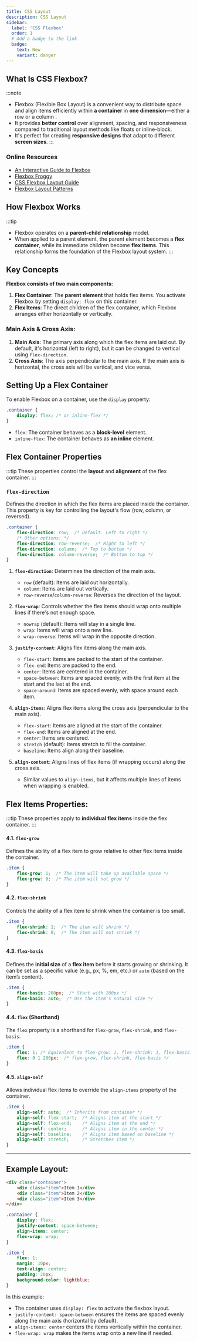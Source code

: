 ```yaml
---
title: CSS Layout  
description: CSS Layout
sidebar:
  label: 'CSS Flexbox'
  order: 1
  # Add a badge to the link
  badge:
    text: New
    variant: danger
---
```


## What Is CSS Flexbox?
:::note
- Flexbox (Flexible Box Layout) is a convenient way to distribute space and align items efficiently within **a container** in **one dimension**—either a row or a column .
- It provides **better control** over alignment, spacing, and responsiveness compared to traditional layout methods like floats or inline-block.
- It's perfect for creating **responsive designs** that adapt to different **screen sizes**. 
:::

### Online Resources
- [An Interactive Guide to Flexbox](https://www.joshwcomeau.com/css/interactive-guide-to-flexbox/)
- [Flexbox Froggy](https://flexboxfroggy.com/)
- [CSS Flexbox Layout Guide](https://css-tricks.com/snippets/css/a-guide-to-flexbox/)
- [Flexbox Layout Patterns](https://tobiasahlin.com/blog/common-flexbox-patterns/)



## How Flexbox Works
:::tip
- Flexbox operates on a **parent-child relationship** model. 
- When applied to a parent element, the parent element becomes a **flex container**, while its immediate children become **flex items**. This relationship forms the foundation of the Flexbox layout system.
:::

## Key Concepts

**Flexbox consists of two main components:**

1. **Flex Container**: The **parent element** that holds flex items. You activate Flexbox by setting `display: flex` on this container.
2. **Flex Items**: The direct children of the flex container, which Flexbox arranges either horizontally or vertically.

### Main Axis & Cross Axis:
1. **Main Axis**: The primary axis along which the flex items are laid out. By default, it's horizontal (left to right), but it can be changed to vertical using `flex-direction`.
2. **Cross Axis**: The axis perpendicular to the main axis. If the main axis is horizontal, the cross axis will be vertical, and vice versa.


## Setting Up a Flex Container

To enable Flexbox on a container, use the `display` property:

```css
.container {
    display: flex; /* or inline-flex */
}
```
- `flex`: The container behaves as a **block-level** element.
- `inline-flex`: The container behaves as **an inline** element.

## Flex Container Properties

:::tip
These properties control the **layout** and **alignment** of the flex container.
:::

### `flex-direction`

Defines the direction in which the flex items are placed inside the container. This property is key for controlling the layout's flow (row, column, or reversed).

```css
.container {
    flex-direction: row;  /* Default. Left to right */
    /* Other options: */
    flex-direction: row-reverse;  /* Right to left */
    flex-direction: column;  /* Top to bottom */
    flex-direction: column-reverse;  /* Bottom to top */
}
```
1. **`flex-direction`**: Determines the direction of the main axis.
    - `row` (default): Items are laid out horizontally.
    - `column`: Items are laid out vertically.
    - `row-reverse`/`column-reverse`: Reverses the direction of the layout.

2. **`flex-wrap`**: Controls whether the flex items should wrap onto multiple lines if there's not enough space.
    - `nowrap` (default): Items will stay in a single line.
    - `wrap`: Items will wrap onto a new line.
    - `wrap-reverse`: Items will wrap in the opposite direction.

3. **`justify-content`**: Aligns flex items along the main axis.
    - `flex-start`: Items are packed to the start of the container.
    - `flex-end`: Items are packed to the end.
    - `center`: Items are centered in the container.
    - `space-between`: Items are spaced evenly, with the first item at the start and the last at the end.
    - `space-around`: Items are spaced evenly, with space around each item.

4. **`align-items`**: Aligns flex items along the cross axis (perpendicular to the main axis).
    - `flex-start`: Items are aligned at the start of the container.
    - `flex-end`: Items are aligned at the end.
    - `center`: Items are centered.
    - `stretch` (default): Items stretch to fill the container.
    - `baseline`: Items align along their baseline.

5. **`align-content`**: Aligns lines of flex items (if wrapping occurs) along the cross axis.
    - Similar values to `align-items`, but it affects multiple lines of items when wrapping is enabled.

## Flex Items Properties:
:::tip
These properties apply to **individual flex items** inside the flex container.
:::

#### **4.1. `flex-grow`**

Defines the ability of a flex item to grow relative to other flex items inside the container.

```css
.item {
    flex-grow: 1;  /* The item will take up available space */
    flex-grow: 0;  /* The item will not grow */
}
```

#### **4.2. `flex-shrink`**

Controls the ability of a flex item to shrink when the container is too small.

```css
.item {
    flex-shrink: 1;  /* The item will shrink */
    flex-shrink: 0;  /* The item will not shrink */
}
```

#### **4.3. `flex-basis`**

Defines the **initial size** of a **flex item** before it starts growing or shrinking. It can be set as a specific value (e.g., px, %, em, etc.) or `auto` (based on the item’s content).

```css
.item {
    flex-basis: 200px;  /* Start with 200px */
    flex-basis: auto;  /* Use the item's natural size */
}
```

#### **4.4. `flex` (Shorthand)**

The `flex` property is a shorthand for `flex-grow`, `flex-shrink`, and `flex-basis`.

```css
.item {
    flex: 1; /* Equivalent to flex-grow: 1, flex-shrink: 1, flex-basis: 0% */
    flex: 0 1 200px;  /* flex-grow, flex-shrink, flex-basis */
}
```

#### **4.5. `align-self`**

Allows individual flex items to override the `align-items` property of the container.

```css
.item {
    align-self: auto;  /* Inherits from container */
    align-self: flex-start;  /* Aligns item at the start */
    align-self: flex-end;    /* Aligns item at the end */
    align-self: center;      /* Aligns item in the center */
    align-self: baseline;    /* Aligns item based on baseline */
    align-self: stretch;     /* Stretches item */
}
```
---

## Example Layout:
```html
<div class="container">
    <div class="item">Item 1</div>
    <div class="item">Item 2</div>
    <div class="item">Item 3</div>
</div>
```

```css
.container {
    display: flex;
    justify-content: space-between;
    align-items: center;
    flex-wrap: wrap;
}

.item {
    flex: 1;
    margin: 10px;
    text-align: center;
    padding: 20px;
    background-color: lightblue;
}
```

In this example:
- The container uses `display: flex` to activate the flexbox layout.
- `justify-content: space-between` ensures the items are spaced evenly along the main axis (horizontal by default).
- `align-items: center` centers the items vertically within the container.
- `flex-wrap: wrap` makes the items wrap onto a new line if needed.
